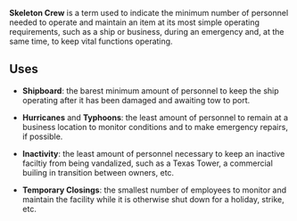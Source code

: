 '''Skeleton Crew''' is a term used to indicate the minimum number of personnel needed to operate and maintain an item at its most simple operating requirements, such as a ship or business, during an emergency and, at the same time, to keep vital functions operating.

== Uses ==

* '''Shipboard''': the barest minimum amount of personnel to keep the ship operating after it has been damaged and awaiting tow to port.

* '''Hurricanes''' and '''Typhoons''': the least amount of personnel to remain at a business location to monitor conditions and to make emergency repairs, if possible.

* '''Inactivity''': the least amount of personnel necessary to keep an inactive faciltiy from being vandalized, such as a Texas Tower, a commercial builing in transition between owners, etc.

* '''Temporary Closings''': the smallest number of employees to monitor and maintain the facility while it is otherwise shut down for a holiday, strike, etc.


{{stub}}